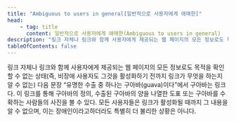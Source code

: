 ```yaml
---
title: "Ambiguous to users in general[일반적으로 사용자에게 애매한]"
head:
    - tag: title
      content: 일반적으로 사용자에게 애매한(Ambiguous to users in general)
description: "링크 자체나 링크와 함께 사용자에게 제공되는 웹 페이지의 모든 정보로도 목적을 확인할 수 없는 상태(즉, 비장애 사용자도 그것을 활성화하기 전까지 링크가 무엇을 하는지 알 수 없는)"
tableOfContents: false
---
```


<Badge text="WCAG2" variant="note" size="large" /> 
링크 자체나 링크와 함께 사용자에게 제공되는 웹 페이지의 모든 정보로도 목적을 확인할 수 없는 상태(즉, 비장애 사용자도 그것을 활성화하기 전까지 링크가 무엇을 하는지 알 수 없는)

<Card title="예제" icon="open-book">
다음 문장 “유명한 수출 중 하나는 구아바(guava)이다”에서 구아바는 링크다. 이 링크를 통해 구아바의 정의, 수출된 구아바의 양을 나열한 도표 또는 구아바를 수확하는 사람들의 사진을 볼 수 있다. 모든 사용자들은 링크가 활성화될 때까지 그 내용을 알 수 없으며, 이는 장애인이라고하더라도 특별히 더 불리한 상황은 아니다.
</Card>
